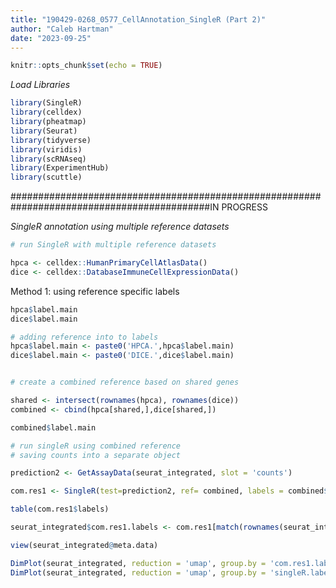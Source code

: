 ---
title: "190429-0268_0577_CellAnnotation_SingleR (Part 2)"
author: "Caleb Hartman"
date: "2023-09-25"
---

```{r setup, include=FALSE}
knitr::opts_chunk$set(echo = TRUE)
```

*Load Libraries*
```{r}
library(SingleR)
library(celldex)
library(pheatmap)
library(Seurat)
library(tidyverse)
library(viridis)
library(scRNAseq)
library(ExperimentHub)
library(scuttle)
```

############################################################################################IN PROGRESS


*SingleR annotation using multiple reference datasets*

```{r}
# run SingleR with multiple reference datasets

hpca <- celldex::HumanPrimaryCellAtlasData()
dice <- celldex::DatabaseImmuneCellExpressionData()


```
Method 1: using reference specific labels 

```{r}

hpca$label.main
dice$label.main

```

```{r}

# adding reference into to labels 
hpca$label.main <- paste0('HPCA.',hpca$label.main)
dice$label.main <- paste0('DICE.',dice$label.main)



```

```{r}
# create a combined reference based on shared genes 

shared <- intersect(rownames(hpca), rownames(dice))
combined <- cbind(hpca[shared,],dice[shared,])

combined$label.main
```

```{r}
# run singleR using combined reference 
# saving counts into a separate object 

prediction2 <- GetAssayData(seurat_integrated, slot = 'counts')

com.res1 <- SingleR(test=prediction2, ref= combined, labels = combined$label.main)

table(com.res1$labels)

seurat_integrated$com.res1.labels <- com.res1[match(rownames(seurat_integrated@meta.data), rownames(com.res1)), 'labels']

view(seurat_integrated@meta.data)

DimPlot(seurat_integrated, reduction = 'umap', group.by = 'com.res1.labels')
DimPlot(seurat_integrated, reduction = 'umap', group.by = 'singleR.labels')


```

